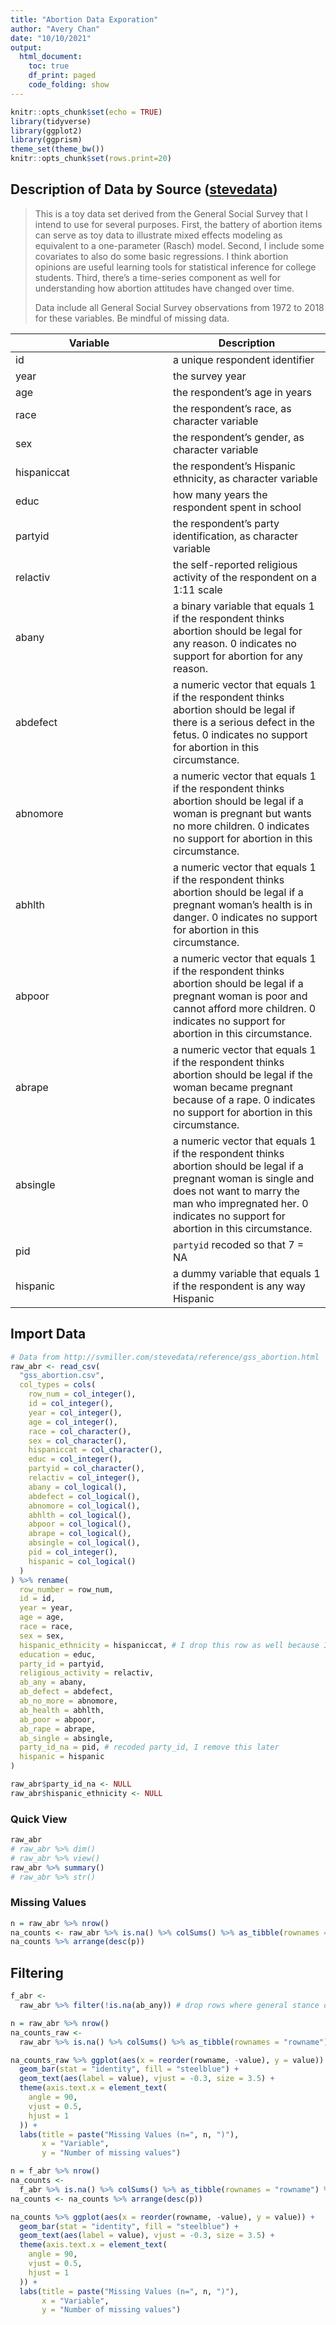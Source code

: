 ```yaml
---
title: "Abortion Data Exporation"
author: "Avery Chan"
date: "10/10/2021"
output:
  html_document:
    toc: true
    df_print: paged
    code_folding: show
---
```


```r
knitr::opts_chunk$set(echo = TRUE)
library(tidyverse)
library(ggplot2)
library(ggprism)
theme_set(theme_bw())
knitr::opts_chunk$set(rows.print=20)
```

## Description of Data by Source ([stevedata](http://svmiller.com/stevedata/reference/gss_abortion.html))

> This is a toy data set derived from the General Social Survey that I intend to use for several purposes. First, the battery of abortion items can serve as toy data to illustrate mixed effects modeling as equivalent to a one-parameter (Rasch) model. Second, I include some covariates to also do some basic regressions. I think abortion opinions are useful learning tools for statistical inference for college students. Third, there's a time-series component as well for understanding how abortion attitudes have changed over time.  
>
> Data include all General Social Survey observations from 1972 to 2018 for these variables. Be mindful of missing data.

| Variable | Description |
|---|---|
| id | a unique respondent identifier |
| year | the survey year |
| age | the respondent's age in years |
| race | the respondent's race, as character variable |
| sex | the respondent's gender, as character variable |
| hispaniccat | the respondent's Hispanic ethnicity, as character variable |
| educ | how many years the respondent spent in school |
| partyid | the respondent's party identification, as character variable |
| relactiv | the self-reported religious activity of the respondent on a 1:11 scale |
| abany | a binary variable that equals 1 if the respondent thinks abortion should be legal for any reason. 0 indicates no support for abortion for any reason. |
| abdefect | a numeric vector that equals 1 if the respondent thinks abortion should be legal if there is a serious defect in the fetus. 0 indicates no support for abortion in this circumstance. |
| abnomore | a numeric vector that equals 1 if the respondent thinks abortion should be legal if a woman is pregnant but wants no more children. 0 indicates no support for abortion in this circumstance. |
| abhlth | a numeric vector that equals 1 if the respondent thinks abortion should be legal if a pregnant woman's health is in danger. 0 indicates no support for abortion in this circumstance. |
| abpoor | a numeric vector that equals 1 if the respondent thinks abortion should be legal if a pregnant woman is poor and cannot afford more children. 0 indicates no support for abortion in this circumstance. |
| abrape | a numeric vector that equals 1 if the respondent thinks abortion should be legal if the woman became pregnant because of a rape. 0 indicates no support for abortion in this circumstance. |
| absingle | a numeric vector that equals 1 if the respondent thinks abortion should be legal if a pregnant woman is single and does not want to marry the man who impregnated her. 0 indicates no support for abortion in this circumstance. |
| pid | `partyid` recoded so that 7 = NA |
| hispanic | a dummy variable that equals 1 if the respondent is any way Hispanic |

## Import Data

```r
# Data from http://svmiller.com/stevedata/reference/gss_abortion.html
raw_abr <- read_csv(
  "gss_abortion.csv",
  col_types = cols(
    row_num = col_integer(),
    id = col_integer(),
    year = col_integer(),
    age = col_integer(),
    race = col_character(),
    sex = col_character(),
    hispaniccat = col_character(),
    educ = col_integer(),
    partyid = col_character(),
    relactiv = col_integer(),
    abany = col_logical(),
    abdefect = col_logical(),
    abnomore = col_logical(),
    abhlth = col_logical(),
    abpoor = col_logical(),
    abrape = col_logical(),
    absingle = col_logical(),
    pid = col_integer(),
    hispanic = col_logical()
  )
) %>% rename(
  row_number = row_num,
  id = id,
  year = year,
  age = age,
  race = race,
  sex = sex,
  hispanic_ethnicity = hispaniccat, # I drop this row as well because I do not know what the numbers mean
  education = educ,
  party_id = partyid,
  religious_activity = relactiv,
  ab_any = abany,
  ab_defect = abdefect,
  ab_no_more = abnomore,
  ab_health = abhlth,
  ab_poor = abpoor,
  ab_rape = abrape,
  ab_single = absingle,
  party_id_na = pid, # recoded party_id, I remove this later
  hispanic = hispanic
)

raw_abr$party_id_na <- NULL
raw_abr$hispanic_ethnicity <- NULL
```

<!-- Getting parsing error for the `relactiv` column which is "the self-reported religious activity of the respondent on a 1:11 scale." It expects it to be binary but it is actually on a 1:11 scale. -->

### Quick View

```r
raw_abr
# raw_abr %>% dim()
# raw_abr %>% view()
raw_abr %>% summary()
# raw_abr %>% str()
```

### Missing Values

```r
n = raw_abr %>% nrow()
na_counts <- raw_abr %>% is.na() %>% colSums() %>% as_tibble(rownames = "rowname") %>% mutate(p = value / n)
na_counts %>% arrange(desc(p))
```

## Filtering

```r
f_abr <-
  raw_abr %>% filter(!is.na(ab_any)) # drop rows where general stance on abortion wasn't given

n = raw_abr %>% nrow()
na_counts_raw <-
  raw_abr %>% is.na() %>% colSums() %>% as_tibble(rownames = "rowname") %>% mutate(p = value / n) %>% arrange(desc(p))

na_counts_raw %>% ggplot(aes(x = reorder(rowname, -value), y = value)) +
  geom_bar(stat = "identity", fill = "steelblue") +
  geom_text(aes(label = value), vjust = -0.3, size = 3.5) +
  theme(axis.text.x = element_text(
    angle = 90,
    vjust = 0.5,
    hjust = 1
  )) +
  labs(title = paste("Missing Values (n=", n, ")"),
       x = "Variable",
       y = "Number of missing values")

n = f_abr %>% nrow()
na_counts <-
  f_abr %>% is.na() %>% colSums() %>% as_tibble(rownames = "rowname") %>% mutate(p = value / n)
na_counts <- na_counts %>% arrange(desc(p))

na_counts %>% ggplot(aes(x = reorder(rowname, -value), y = value)) +
  geom_bar(stat = "identity", fill = "steelblue") +
  geom_text(aes(label = value), vjust = -0.3, size = 3.5) +
  theme(axis.text.x = element_text(
    angle = 90,
    vjust = 0.5,
    hjust = 1
  )) +
  labs(title = paste("Missing Values (n=", n, ")"),
       x = "Variable",
       y = "Number of missing values")
```



